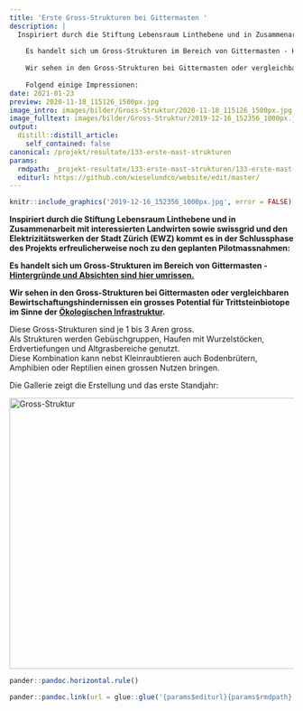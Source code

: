```yaml
---
title: 'Erste Gross-Strukturen bei Gittermasten '
description: |
  Inspiriert durch die Stiftung Lebensraum Linthebene und in Zusammenarbeit mit interessierten Landwirten sowie swissgrid und den Elektrizitätswerken der Stadt Zürich (EWZ) kommt es in der Schlussphase des Projekts erfreulicherweise noch zu den geplanten Pilotmassnahmen: 
  
    Es handelt sich um Gross-Strukturen im Bereich von Gittermasten - Hintergründe und Absichten sind hier umrissen. 
  
    Wir sehen in den Gross-Strukturen bei Gittermasten oder vergleichbaren Bewirtschaftungshindernissen ein grosses Potential für Trittsteinbiotope im Sinne der Ökologischen Infrastruktur.  
  
    Folgend einige Impressionen: 
date: 2021-01-23
preview: 2020-11-18_115126_1500px.jpg
image_intro: images/bilder/Gross-Struktur/2020-11-18_115126_1500px.jpg
image_fulltext: images/bilder/Gross-Struktur/2019-12-16_152356_1000px.jpg
output:
  distill::distill_article:
    self_contained: false
canonical: /projekt/resultate/133-erste-mast-strukturen
params:
  rmdpath: _projekt-resultate/133-erste-mast-strukturen/133-erste-mast-strukturen.Rmd
  editurl: https://github.com/wieselundco/website/edit/master/
---
```



```r
knitr::include_graphics('2019-12-16_152356_1000px.jpg', error = FALSE) #images/bilder/Gross-Struktur/2019-12-16_152356_1000px.jpg
```

**Inspiriert durch die Stiftung Lebensraum Linthebene und in
Zusammenarbeit mit interessierten Landwirten sowie swissgrid und den
Elektrizitätswerken der Stadt Zürich (EWZ) kommt es in der Schlussphase
des Projekts erfreulicherweise noch zu den geplanten Pilotmassnahmen:**

**Es handelt sich um Gross-Strukturen im Bereich von
Gittermasten - [Hintergründe und Absichten sind hier
umrissen.](projekt/massnahmen/132-gross-struktur)**

**Wir sehen in den Gross-Strukturen bei Gittermasten oder vergleichbaren
Bewirtschaftungshindernissen ein grosses Potential für Trittsteinbiotope
im Sinne der [Ökologischen
Infrastruktur](https://www.oekologische-infrastruktur.ch/). **

Diese Gross-Strukturen sind je 1 bis 3 Aren gross.   
Als Strukturen werden Gebüschgruppen, Haufen mit Wurzelstöcken,
Erdvertiefungen und Altgrasbereiche genutzt.  
Diese Kombination kann nebst Kleinraubtieren auch Bodenbrütern,
Amphibien oder Reptilien einen grossen Nutzen bringen.  

Die Gallerie zeigt die Erstellung und das erste Standjahr: 

<!-- {gallery}bilder/Gross-Struktur{/gallery} -->
 
<a data-flickr-embed="true" href="https://www.flickr.com/photos/193617721@N08/albums/72157719653721395" title="Gross-Struktur"><img src="https://live.staticflickr.com/65535/51341171224_891a9840e0.jpg" width="640" height="480" alt="Gross-Struktur"></a><script async src="//embedr.flickr.com/assets/client-code.js" charset="utf-8"></script>

```r
pander::pandoc.horizontal.rule()

pander::pandoc.link(url = glue::glue('{params$editurl}{params$rmdpath}'),text = 'Artikel bearbeiten')
```

<!--http://wieselundco.ch/projekt/resultate/133-erste-mast-strukturen-->
